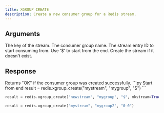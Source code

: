 ```yaml
---
title: XGROUP CREATE
description: Create a new consumer group for a Redis stream.
---
```


## Arguments

<ParamField body="key" type="str" required>
  The key of the stream.
</ParamField>

<ParamField body="group" type="str" required>
  The consumer group name.
</ParamField>

<ParamField body="id" type="str" default="$">
  The stream entry ID to start consuming from. Use '$' to start from the end.
</ParamField>

<ParamField body="mkstream" type="bool">
  Create the stream if it doesn't exist.
</ParamField>

## Response

<ResponseField type="str">
  Returns "OK" if the consumer group was created successfully.
</ResponseField>

<RequestExample>
```py Start from end
result = redis.xgroup_create("mystream", "mygroup", "$")
```

```py Create stream if not exists
result = redis.xgroup_create("newstream", "mygroup", "$", mkstream=True)
```

```py Start from beginning
result = redis.xgroup_create("mystream", "mygroup2", "0-0")
```
</RequestExample>